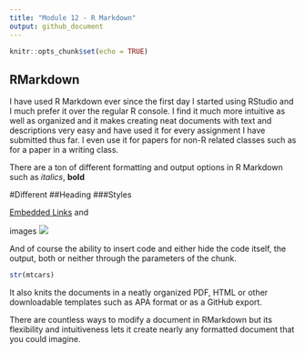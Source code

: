 ---
title: "Module 12 - R Markdown"
output: github_document
---

```{r setup, include=FALSE}
knitr::opts_chunk$set(echo = TRUE)
```

## RMarkdown

I have used R Markdown ever since the first day I started using RStudio and I much prefer it over the regular R console. I find it much more intuitive as well as organized and it makes creating neat documents with text and descriptions very easy and have used it for every assignment I have submitted thus far. I even use it for papers for non-R related classes such as for a paper in a writing class.

There are a ton of different formatting and output options in R Markdown such as *italics*, **bold**

#Different
##Heading
###Styles

[Embedded Links](www.google.com)  and 

images ![](C:/Users/adamw/pictures/termpaperdata.png)


And of course the ability to insert code and either hide the code itself, the output, both or neither through the parameters of the chunk. 

```{r}
str(mtcars)
```

It also knits the documents in a neatly organized PDF, HTML or other downloadable templates such as APA format or as a GitHub export. 

There are countless ways to modify a document in RMarkdown but its flexibility and intuitiveness lets it create nearly any formatted document that you could imagine.